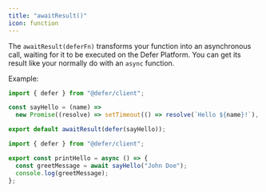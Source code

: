 ```yaml
---
title: "awaitResult()"
icon: function
---
```


The `awaitResult(deferFn)` transforms your function into an asynchronous call, waiting for it to be executed on the Defer Platform. You can get its result like your normally do with an `async` function.

Example:

<CodeGroup>

```js defer/sayHello.js
import { defer } from "@defer/client";

const sayHello = (name) =>
  new Promise((resolve) => setTimeout(() => resolve(`Hello ${name}!`), 5000));

export default awaitResult(defer(sayHello));
```

```js src/printHello.js
import { defer } from "@defer/client";

export const printHello = async () => {
  const greetMessage = await sayHello("John Doe");
  console.log(greetMessage);
};
```

</CodeGroup>
